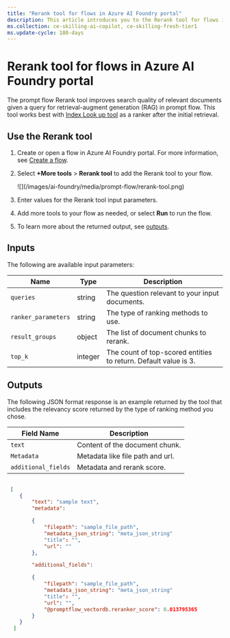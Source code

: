 ```yaml
---
title: "Rerank tool for flows in Azure AI Foundry portal"
description: This article introduces you to the Rerank tool for flows in Azure AI Foundry portal.
ms.collection: ce-skilling-ai-copilot, ce-skilling-fresh-tier1
ms.update-cycle: 180-days
---
```



# Rerank tool for flows in Azure AI Foundry portal

The prompt flow Rerank tool improves search quality of relevant documents given a query for retrieval-augment generation (RAG) in prompt flow. This tool works best with [Index Look up tool](index-lookup-tool) as a ranker after the initial retrieval.


<FeaturePreview />

## Use the Rerank tool

1. Create or open a flow in Azure AI Foundry portal. For more information, see [Create a flow](../flow-develop).
1. Select **+More tools** > **Rerank tool** to add the Rerank tool to your flow.

     <Frame>
          ![](/images/ai-foundry/media/prompt-flow/rerank-tool.png)
     </Frame>

1. Enter values for the Rerank tool input parameters.
1. Add more tools to your flow as needed, or select **Run** to run the flow.
1. To learn more about the returned output, see [outputs](#outputs).

## Inputs

The following are available input parameters:

| Name                | Type    | Description                                                     |
|---------------------|---------|-----------------------------------------------------------------|
| `queries`           | string  | The question relevant to your input documents.                  |
| `ranker_parameters` | string  | The type of ranking methods to use.                             |
| `result_groups`     | object  | The list of document chunks to rerank.                          |
| `top_k`             | integer | The count of top-scored entities to return. Default value is 3. |


## Outputs

The following JSON format response is an example returned by the tool that includes the relevancy score returned by the type of ranking method you chose.

| Field Name          | Description                      |
|---------------------|----------------------------------|
| `text`              | Content of the document chunk.   |
| `Metadata`          | Metadata like file path and url. |
| `additional_fields` | Metadata and rerank score.       |

```json

 [ 
    { 
        "text": "sample text", 
        "metadata": 

        { 
            "filepath": "sample_file_path", 
            "metadata_json_string": "meta_json_string" 
            "title": "", 
            "url": "" 
        }, 

        "additional_fields": 

        { 
            "filepath": "sample_file_path", 
            "metadata_json_string": "meta_json_string" 
            "title": "", 
            "url": "", 
            "@promptflow_vectordb.reranker_score": 0.013795365 
        } 
    } 
  ] 

```
